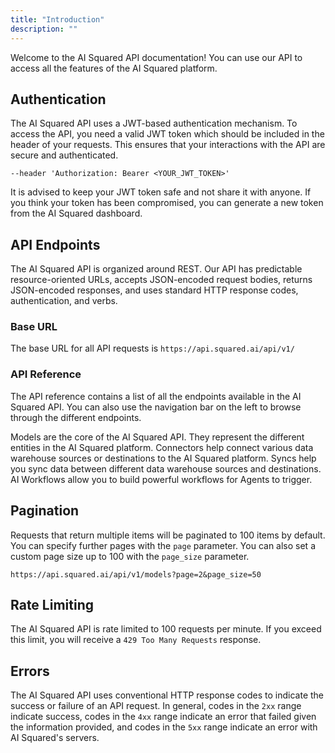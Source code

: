 ```yaml
---
title: "Introduction"
description: ""
---
```


Welcome to the AI Squared API documentation! You can use our API to access all the features of the AI Squared platform.

## Authentication

The AI Squared API uses a JWT-based authentication mechanism. To access the API, you need a valid JWT token which should be included in the header of your requests. This ensures that your interactions with the API are secure and authenticated.

```text
--header 'Authorization: Bearer <YOUR_JWT_TOKEN>'
```

<Warning>
  It is advised to keep your JWT token safe and not share it with anyone. If you
  think your token has been compromised, you can generate a new token from the
  AI Squared dashboard.
</Warning>

## API Endpoints

The AI Squared API is organized around REST. Our API has predictable resource-oriented URLs, accepts JSON-encoded request bodies, returns JSON-encoded responses, and uses standard HTTP response codes, authentication, and verbs.

### Base URL

The base URL for all API requests is `https://api.squared.ai/api/v1/`

### API Reference

The API reference contains a list of all the endpoints available in the AI Squared API. You can also use the navigation bar on the left to browse through the different endpoints.

<CardGroup cols={2}>
  <Card title="Models" icon="square-1">
    Models are the core of the AI Squared API. They represent the different
    entities in the AI Squared platform.
  </Card>
  <Card title="Connectors" icon="square-2">
    Connectors help connect various data warehouse sources or destinations to
    the AI Squared platform.
  </Card>
  <Card title="Syncs" icon="square-3">
    Syncs help you sync data between different data warehouse sources and
    destinations.
  </Card>
  <Card title="AI Workflows" icon="square-4">
    AI Workflows allow you to build powerful workflows for Agents to trigger.
  </Card>
</CardGroup>

## Pagination

Requests that return multiple items will be paginated to 100 items by default. You can specify further pages with the `page` parameter. You can also set a custom page size up to 100 with the `page_size` parameter.

```text
https://api.squared.ai/api/v1/models?page=2&page_size=50
```

## Rate Limiting

The AI Squared API is rate limited to 100 requests per minute. If you exceed this limit, you will receive a `429 Too Many Requests` response.

## Errors

The AI Squared API uses conventional HTTP response codes to indicate the success or failure of an API request. In general, codes in the `2xx` range indicate success, codes in the `4xx` range indicate an error that failed given the information provided, and codes in the `5xx` range indicate an error with AI Squared's servers.
